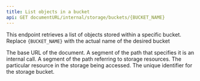 ```yaml
---
title: List objects in a bucket
api: GET documentURL/internal/storage/buckets/{BUCKET_NAME}
---
```


This endpoint retrieves a list of objects stored within a specific bucket. Replace `{BUCKET_NAME}` with the actual name of the desired bucket

<ParamField path="documentURL" type="string">
  The base URL of the document.
</ParamField>
<ParamField path="internal" type="string">
  A segment of the path that specifies it is an internal call.
</ParamField>
<ParamField path="storage" type="string">
  A segment of the path referring to storage resources.
</ParamField>
<ParamField path="buckets" type="string">
  The particular resource in the storage being accessed.
</ParamField>

<ParamField path="BUCKET_NAME" type="string" required>
  The unique identifier for the storage bucket.
</ParamField>
